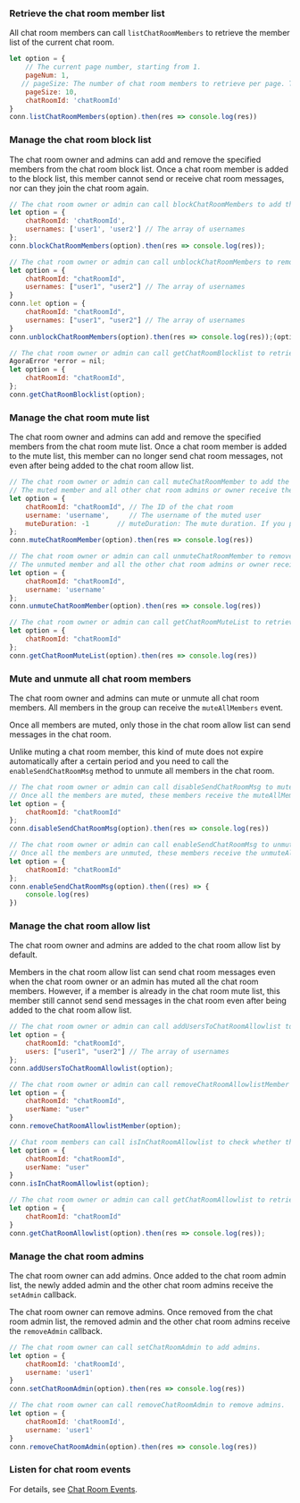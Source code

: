 <PlatformWrapper platform="web">

### Retrieve the chat room member list

All chat room members can call `listChatRoomMembers` to retrieve the member list of the current chat room.

```javascript
let option = {
    // The current page number, starting from 1.
    pageNum: 1,
   // pageSize: The number of chat room members to retrieve per page. The maximum value is 1000.
    pageSize: 10,
    chatRoomId: 'chatRoomId'
}
conn.listChatRoomMembers(option).then(res => console.log(res))
```

### Manage the chat room block list

The chat room owner and admins can add and remove the specified members from the chat room block list. Once a chat room member is added to the block list, this member cannot send or receive chat room messages, nor can they join the chat room again.

```javascript
// The chat room owner or admin can call blockChatRoomMembers to add the specified members to the chat room block list.
let option = {
    chatRoomId: 'chatRoomId',
    usernames: ['user1', 'user2'] // The array of usernames
};
conn.blockChatRoomMembers(option).then(res => console.log(res));

// The chat room owner or admin can call unblockChatRoomMembers to remove the specified users from the block list.
let option = {
    chatRoomId: "chatRoomId",
    usernames: ["user1", "user2"] // The array of usernames
}
conn.let option = {
    chatRoomId: "chatRoomId",
    usernames: ["user1", "user2"] // The array of usernames
}
conn.unblockChatRoomMembers(option).then(res => console.log(res));(option).then(res => console.log(res));

// The chat room owner or admin can call getChatRoomBlocklist to retrieve the block list of the current chat room.
AgoraError *error = nil;
let option = {
    chatRoomId: "chatRoomId",
};
conn.getChatRoomBlocklist(option);
```


### Manage the chat room mute list

The chat room owner and admins can add and remove the specified members from the chat room mute list. Once a chat room member is added to the mute list, this member can no longer send chat room messages, not even after being added to the chat room allow list.

```javascript
// The chat room owner or admin can call muteChatRoomMember to add the specified user to the chat room block list.
// The muted member and all other chat room admins or owner receive the muteMember callback.
let option = {
    chatRoomId: "chatRoomId", // The ID of the chat room
    username: 'username',     // The username of the muted user
    muteDuration: -1       // muteDuration: The mute duration. If you pass `-1`, members are muted permanently.
};
conn.muteChatRoomMember(option).then(res => console.log(res))

// The chat room owner or admin can call unmuteChatRoomMember to remove the specified user from the chat room mute list.
// The unmuted member and all the other chat room admins or owner receive the unmuteMember callback.
let option = {
    chatRoomId: "chatRoomId",
    username: 'username'
};
conn.unmuteChatRoomMember(option).then(res => console.log(res))

// The chat room owner or admin can call getChatRoomMuteList to retrieve the mute list of the current chat room.
let option = {
    chatRoomId: "chatRoomId"
};
conn.getChatRoomMuteList(option).then(res => console.log(res))
```


### Mute and unmute all chat room members

The chat room owner and admins can mute or unmute all chat room members. All members in the group can receive the `muteAllMembers` event.

Once all members are muted, only those in the chat room allow list can send messages in the chat room.

Unlike muting a chat room member, this kind of mute does not expire automatically after a certain period and you need to call the `enableSendChatRoomMsg` method to unmute all members in the chat room.

```javascript
// The chat room owner or admin can call disableSendChatRoomMsg to mute all the chat room members.
// Once all the members are muted, these members receive the muteAllMembers callback.
let option = {
    chatRoomId: "chatRoomId"
};
conn.disableSendChatRoomMsg(option).then(res => console.log(res))

// The chat room owner or admin can call enableSendChatRoomMsg to unmute all the chat room members.
// Once all the members are unmuted, these members receive the unmuteAllMembers callback.
let option = {
    chatRoomId: "chatRoomId"
};
conn.enableSendChatRoomMsg(option).then((res) => {
    console.log(res)
})
```


### Manage the chat room allow list

The chat room owner and admins are added to the chat room allow list by default.

Members in the chat room allow list can send chat room messages even when the chat room owner or an admin has muted all the chat room members. However, if a member is already in the chat room mute list, this member still cannot send send messages in the chat room even after being added to the chat room allow list.

```javascript
// The chat room owner or admin can call addUsersToChatRoomAllowlist to add the specified member to the chat room allow list.
let option = {
    chatRoomId: "chatRoomId",
    users: ["user1", "user2"] // The array of usernames
};
conn.addUsersToChatRoomAllowlist(option);

// The chat room owner or admin can call removeChatRoomAllowlistMember to remove the specified member from the chat room allow list.
let option = {
    chatRoomId: "chatRoomId",
    userName: "user"
}
conn.removeChatRoomAllowlistMember(option);

// Chat room members can call isInChatRoomAllowlist to check whether they are in the chat room allow list.
let option = {
    chatRoomId: "chatRoomId",
    userName: "user"
}
conn.isInChatRoomAllowlist(option);

// The chat room owner or admin can call getChatRoomAllowlist to retrieve the allow list of the current chat room.
let option = {
    chatRoomId: "chatRoomId"
}
conn.getChatRoomAllowlist(option).then(res => console.log(res));
```


### Manage the chat room admins

The chat room owner can add admins. Once added to the chat room admin list, the newly added admin and the other chat room admins receive the `setAdmin` callback.

The chat room owner can remove admins. Once removed from the chat room admin list, the removed admin and the other chat room admins receive the `removeAdmin` callback.

```javascript
// The chat room owner can call setChatRoomAdmin to add admins.
let option = {
    chatRoomId: 'chatRoomId',
    username: 'user1'
}
conn.setChatRoomAdmin(option).then(res => console.log(res))

// The chat room owner can call removeChatRoomAdmin to remove admins.
let option = {
    chatRoomId: 'chatRoomId',
    username: 'user1'
}
conn.removeChatRoomAdmin(option).then(res => console.log(res))
```


### Listen for chat room events

For details, see [Chat Room Events](manage-chatrooms#listen-for-chat-room-events).

</PlatformWrapper>